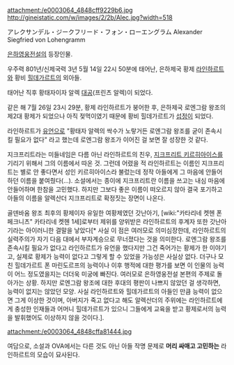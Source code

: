 attachment:/e0003064_4848cff9229b6.jpg
http://gineistatic.com/w/images/2/2b/Alec.jpg?width=518

アレクサンデル・ジークフリード・フォン・ローエングラム
Alexander Siegfried von Lohengramm

[[은하영웅전설]]의 등장인물.

우주력 801년/신제국력 3년 5월 14일 22시 50분에 태어난, 은하제국 황제 [[라인하르트 폰 로엔그람|라인하르트]]와 황비 [[힐데가르트 폰 마린도르프|힐데가르트]]의 외아들. 

태어난 직후 황태자이자 알렉 [[대공]](프린츠 알렉)이 되었다.

같은 해 7월 26일 23시 29분, 황제 라인하르트가 붕어한 후, 은하제국 로엔그람 왕조의 제2대 황제가 되었으나 아직 젖먹이였기 때문에 황비 힐데가르트가 [[섭정]]이 되었다.

라인하르트가 [[유언]]으로 "황태자 알렉의 싹수가 노랗거든 로엔그람 왕조를 굳이 존속시킬 필요가 없다" 라고 했는데 로엔그람 왕조가 이어진 걸 보면 잘 성장한 것 같다.

지크프리트라는 미들네임은 다름 아닌 라인하르트의 친우, [[지크프리트 키르히아이스]]를 기리기 위해서 그의 이름에서 따온 것. 그런데 어렸을 적 라인하르트는 이름인 지크프리트는 별로 안 좋다면서 성인 키르히아이스라 불렀는데 정작 아들에게 그 마음에 안들어하던 이름을 붙여줬다(…). 소설에서는 종이에 지크프리트란 이름을 쓰고는 내심 마음에 안들어하며 한참을 고민했다. 하지만 그보다 좋은 이름이 떠오르지 않아 결국 포기하고 아들의 이름을 알렉산더 지크프리트로 확정짓는 장면이 나온다.

골덴바움 왕조 최후의 황제이자 유일한 여황제였던 갓난아기, [wiki:"카타리네 켓헨 폰 페크니츠" 카타리네 켓헨 1세]로부터 제위를 양위받은 라인하르트의 후계자 또한 갓난아기라는 아이러니한 결말을 낳았다[* 사실 이 점은 여러모로 의미심장한데, 라인하르트의 실력주의가 자기 다음 대에서 부자계승으로 무너졌다는 것을 의미한다. 로엔그람 왕조를 존속시킬 필요가 없다고 라인하르트가 유언을 했다지만 그건 죽어가는 황제가 한 이야기고, 실제로 황제가 능력이 없다고 그렇게 할 수 있었을 가능성은 사실상 없다. 더구나 모친 힐데가르트 폰 마린도르프의 능력이나 이후 행적에 대한 평가를 보면 이 인물의 능력이 어느 정도였을지는 더더욱 미궁에 빠진다. 여러모로 은하영웅전설 본편의 주제로 돌아가는 상황. 하지만 로엔그람 왕조에 대한 후대의 평판이 나쁘지 않았던 걸 생각하면, 능력이 없지는 않았던 모양. 사실 라인하르트와 힐데가르트의 아들인 만큼 능력이 없으면 그게 이상한 것이며, 아버지가 죽고 없다고 해도 알렉산더의 주위에는 라인하르트에게 충성한 인재들과 어머니 힐데가르트가 있으니 그들에게 교육을 받고 황제로서의 능력을 발휘했어도 이상하지 않을 것이다.].

attachment:/e0003064_4848cffa81444.jpg

여담으로, 소설과 OVA에서는 다른 것도 아닌 아들 작명 문제로 '''머리 싸매고 고민하는''' 라인하르트의 모습이 묘사된다.
